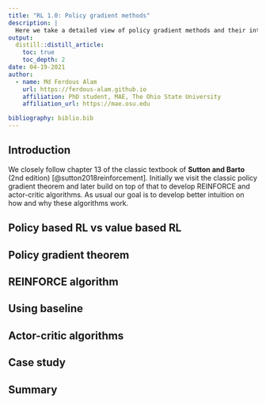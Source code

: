 ```yaml
---
title: "RL 1.0: Policy gradient methods"
description: |
  Here we take a detailed view of policy gradient methods and their intuitions. This blog discuess how REINFORCE, baseline and actor-critic algorithms came into existence.
output:  
  distill::distill_article:
    toc: true
    toc_depth: 2
date: 04-19-2021
author:
  - name: Md Ferdous Alam
    url: https://ferdous-alam.github.io
    affiliation: PhD student, MAE, The Ohio State University
    affiliation_url: https://mae.osu.edu

bibliography: biblio.bib
---
```

## Introduction 
We closely follow chapter 13 of the classic textbook of **Sutton and Barto** (2nd edition) [@sutton2018reinforcement]. Initially we visit the classic policy gradient theorem and later build on top of that to develop REINFORCE and actor-critic algorithms. As usual our goal is to develop better intuition on how and why these algorithms work. 

## Policy based RL vs value based RL

## Policy gradient theorem 

## REINFORCE algorithm 

## Using baseline

## Actor-critic algorithms 

## Case study

## Summary 




